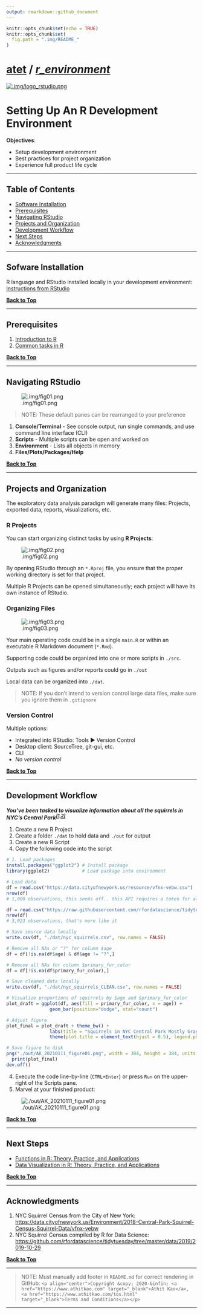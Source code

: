 ---
output: rmarkdown::github_document
---

```{r setup, include=FALSE}
knitr::opts_chunk$set(echo = TRUE)
knitr::opts_chunk$set(
  fig.path = ".img/README_"
)
```

<a name="setting-up-an-r-development-environment"></a>

# [atet](https://github.com/atet) / [**_r_environment_**](https://github.com/atet/r_environment#atet--r_environment)

[![.img/logo_rstudio.png](.img/logo_rstudio.png)](#nolink)

# Setting Up An R Development Environment

**Objectives**:

* Setup development environment
* Best practices for project organization
* Experience full product life cycle

---

<a name="table-of-contents"></a>

## Table of Contents

* [Software Installation](#software-installation)
* [Prerequisites](#prerequisites)
* [Navigating RStudio](#navigating-rstudio)
* [Projects and Organization](#projects-and-organization)
* [Development Workflow](#development-workflow)
* [Next Steps](#next-steps)
* [Acknowledgments](#acknowledgments)

---

<a name="software-installation"></a>

## Sofware Installation

R language and RStudio installed locally in your development environment: [Instructions from RStudio](https://rstudio.com/products/rstudio/download/#download)

[**Back to Top**](#table-of-contents)

---

<a name="prerequisites"></a>

## Prerequisites

1. [Introduction to R](https://github.com/atet/learn/blob/master/programming/README.md#atet--learn--programming)
2. [Common tasks in R](https://github.com/atet/rmd_tutorial/blob/main/README.md#atet--rmd_tutorial)

[**Back to Top**](#table-of-contents)

---

<a name="navigating-rstudio"></a>

## Navigating RStudio

![.img/fig01.png](.img/fig01.png)

> NOTE: These default panes can be rearranged to your preference

1. **Console/Terminal** - See console output, run single commands, and use command line interface (CLI)
2. **Scripts** - Multiple scripts can be open and worked on
3. **Environment** - Lists all objects in memory
4. **Files/Plots/Packages/Help**

[**Back to Top**](#table-of-contents)

---

<a name="projects-and-organization"></a>

## Projects and Organization

The exploratory data analysis paradigm will generate many files: Projects, exported data, reports, visualizations, etc.

### R Projects

You can start organizing distinct tasks by using **R Projects**:

![.img/fig02.png](.img/fig02.png)

By opening RStudio through an `*.Rproj` file, you ensure that the proper working directory is set for that project.

Multiple R Projects can be opened simultaneously; each project will have its own instance of RStudio.

### Organizing Files

![.img/fig03.png](.img/fig03.png)

Your main operating code could be in a single `main.R` or within an executable R Markdown document (`*.Rmd`).

Supporting code could be organized into one or more scripts in `./src`.

Outputs such as figures and/or reports could go in `./out`

Local data can be organized into `./dat`.

> NOTE: If you don't intend to version control large data files, make sure you ignore them in `.gitignore`

### Version Control

Multiple options:

* Integrated into RStudio: Tools ► Version Control
* Desktop client: SourceTree, git-gui, etc.
* CLI
* _No version control_

[**Back to Top**](#table-of-contents)

---

<a name="development-workflow"></a>

## Development Workflow

**_You've been tasked to visualize information about all the squirrels in NYC's Central Park<sup>[[1,2]](#acknowledgments)</sup>_**

1. Create a new R Project
2. Create a folder `./dat` to hold data and `./out` for output
3. Create a new R Script
4. Copy the following code into the script

```r
# 1. Load packages
install.packages("ggplot2") # Install package
library(ggplot2)            # Load package into environment

# Load data
df = read.csv("https://data.cityofnewyork.us/resource/vfnx-vebw.csv")
nrow(df)
# 1,000 observations, this seems off.. this API requires a token for all of the data...

df = read.csv("https://raw.githubusercontent.com/rfordatascience/tidytuesday/master/data/2019/2019-10-29/nyc_squirrels.csv")
nrow(df)
# 3,023 observations, that's more like it

# Save source data locally
write.csv(df, "./dat/nyc_squirrels.csv", row.names = FALSE)

# Remove all NAs or "?" for column $age
df = df[!is.na(df$age) & df$age != "?",]

# Remove all NAs for column $primary_fur_color
df = df[!is.na(df$primary_fur_color),]

# Save cleaned data locally
write.csv(df, "./dat/nyc_squirrels_CLEAN.csv", row.names = FALSE)

# Visualize proportions of squirrels by $age and $primary_fur_color
plot_draft = ggplot(df, aes(fill = primary_fur_color, x = age)) + 
                geom_bar(position="dodge", stat="count")

# Adjust figure
plot_final = plot_draft + theme_bw() +
                labs(title = "Squirrels in NYC Central Park Mostly Gray", x = "Age", y = "Count", fill = "Fur Color:") +
                theme(plot.title = element_text(hjust = 0.5), legend.position = "top")

# Save figure to disk
png("./out/AK_20210111_figure01.png", width = 384, height = 384, units = "px", res = 92)
  print(plot_final)
dev.off()
```

4. Execute the code line-by-line (`CTRL+Enter`) or press `Run` on the upper-right of the Scripts pane.
5. Marvel at your finished product:

![./out/AK_20210111_figure01.png](./out/AK_20210111_figure01.png)

[**Back to Top**](#table-of-contents)

---

<a name="next-steps"></a>

## Next Steps

* [Functions in R: Theory, Practice, and Applications](https://github.com/atet/learn#computer-science)
* [Data Visualization in R: Theory, Practice, and Applications](https://github.com/atet/learn#data-science)

[**Back to Top**](#table-of-contents)

---

<a name="acknowledgments"></a>

## Acknowledgments

1. NYC Squirrel Census from the City of New York: [https://data.cityofnewyork.us/Environment/2018-Central-Park-Squirrel-Census-Squirrel-Data/vfnx-vebw](https://data.cityofnewyork.us/Environment/2018-Central-Park-Squirrel-Census-Squirrel-Data/vfnx-vebw)
2. NYC Squirrel Census compiled by R for Data Science: [https://github.com/rfordatascience/tidytuesday/tree/master/data/2019/2019-10-29](https://github.com/rfordatascience/tidytuesday/tree/master/data/2019/2019-10-29)

[**Back to Top**](#table-of-contents)

---

> NOTE: Must manually add footer in `README.md` for correct rendering in GitHub: `<p align="center">Copyright &copy; 2020-&infin; <a href="https://www.athitkao.com" target="_blank">Athit Kao</a>, <a href="https://www.athitkao.com/tos.html" target="_blank">Terms and Conditions</a></p>`

---